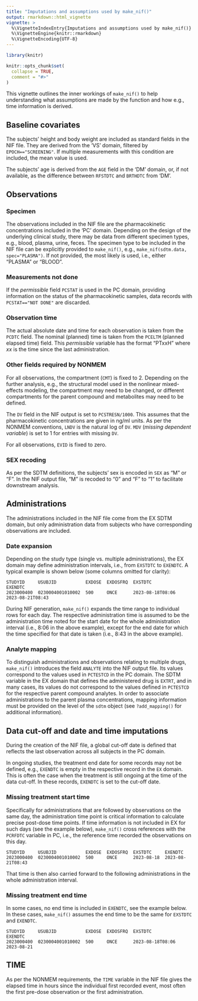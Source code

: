 ```yaml
---
title: "Imputations and assumptions used by make_nif()"
output: rmarkdown::html_vignette
vignette: >
  %\VignetteIndexEntry{Imputations and assumptions used by make_nif()}
  %\VignetteEngine{knitr::rmarkdown}
  %\VignetteEncoding{UTF-8}
---
```


```r
library(knitr)

knitr::opts_chunk$set(
  collapse = TRUE,
  comment = "#>"
)
```

This vignette outlines the inner workings of `make_nif()` to help understanding
what assumptions are made by the function and how e.g., time information is
derived.

## Baseline covariates

The subjects' height and body weight are included as standard fields in the 
NIF file. They are derived from the 'VS' domain, filtered by
`EPOCH=="SCREENING"`. If multiple measurements with this condition are included,
the mean value is used.

The subjects' age is derived from the `AGE` field in the 'DM' domain, or, if not
available, as the difference between `RFSTDTC` and `BRTHDTC` from 'DM'.

## Observations

### Specimen

The observations included in the NIF file are the pharmacokinetic concentrations
included in the 'PC' domain. Depending on the design of the underlying clinical
study, there may be data from different specimen types, e.g., blood, plasma,
urine, feces.
The specimen type to be included in the NIF file can be explicitly provided to
`make_nif()`, e.g., `make_nif(sdtm.data, spec="PLASMA")`. If not provided, the
most likely is used, i.e., either "PLASMA" or "BLOOD".

### Measurements not done

If the *permissible* field `PCSTAT` is used in the PC domain, providing
information on the status of the pharmacokinetic samples, data records with 
`PCSTAT=="NOT DONE"` are discarded.

### Observation time

The actual absolute date and time for each observation is taken from the `PCDTC`
field. The nominal (planned) time is taken from the `PCELTM` (planned elapsed
time) field. This *permissible* variable has the format "PTxxH" where *xx* is
the time since the last administration.

### Other fields required by NONMEM

For all observations, the compartment (`CMT`) is fixed to 2. Depending on the
further analysis, e.g., the structural model used in the nonlinear mixed-effects
modeling, the compartment may need to be changed, or different compartments for
the parent compound and metabolites may need to be defined.

The `DV` field in the NIF output is set to `PCSTRESN/1000`. This assumes that
the pharmacokinetic concentrations are given in ng/ml units. As per the NONMEM
conventions, `LNDV` is the natural log of `DV`. `MDV` (*missing dependent
variable*) is set to 1 for entries with missing `DV`.

For all observations, `EVID` is fixed to zero.

### SEX recoding

As per the SDTM definitions, the subjects' sex is encoded in `SEX` as "M" or
"F". In the NIF output file, "M" is recoded to "0" and "F" to "1" to facilitate
downstream analysis.

## Administrations

The administrations included in the NIF file come from the EX SDTM domain, but
only administration data from subjects who have corresponding observations are
included.

### Date expansion

Depending on the study type (single vs. multiple administrations), the EX
domain may define administration intervals, i.e., from `EXSTDTC` to `EXENDTC`. 
A typical example is shown below (some columns omitted for clarity):

```
STUDYID     USUBJID           EXDOSE  EXDOSFRQ  EXSTDTC           EXENDTC
2023000400  0230004001010002  500     ONCE      2023-08-18T08:06  2023-08-21T08:43
```
During NIF generation, `make_nif()` expands the time range to individual
rows for each day. The respective administration time is assumed to be the 
administration time noted for the start date for the whole administration 
interval (i.e., 8:06 in the above example), except for the end date for which
the time specified for that date is taken (i.e., 8:43 in the above example).

### Analyte mapping

To distinguish administrations and observations relating to multiple drugs, 
`make_nif()` introduces the field `ANALYTE` into the NIF output file. Its
values correspond to the values used in `PCTESTCD` in the PC domain. The SDTM
variable in the EX domain that defines the administered drug is `EXTRT`, and in
many cases, its values do not correspond to the values defined in `PCTESTCD` for
the respective parent compound analytes. In order to associate administrations
to the parent plasma concentrations, mapping information must be provided on 
the level of the `sdtm` object (see `?add_mapping()` for additional
information).

## Data cut-off and date and time imputations

During the creation of the NIF file, a global cut-off date is defined that
reflects the last observation across all subjects in the PC domain.

In ongoing studies, the treatment end date for some records may not be 
defined, e.g., `EXENDTC` is empty in the respective record in the `EX` domain.
This is often the case when the treatment is still ongoing at the time of the
data cut-off. In these records, `EXENDTC` is set to the cut-off date.

### Missing treatment start time

Specifically for administrations that are followed by observations on the same
day, the administration time point is critical information to calculate precise
post-dose time points. If time information is not included in EX for such days
(see the example below), `make_nif()` cross references with the `PCRFDTC`
variable in PC, i.e., the reference time recorded the observations on this day.

```
STUDYID     USUBJID           EXDOSE  EXDOSFRQ  EXSTDTC     EXENDTC
2023000400  0230004001010002  500     ONCE      2023-08-18  2023-08-21T08:43
```

That time is then also carried forward to the following administrations in the
whole administration interval.

### Missing treatment end time

In some cases, no end time is included in `EXENDTC`, see the example below. In 
these cases, `make_nif()` assumes the end time to be the same for `EXSTDTC` and
`EXENDTC`.

```
STUDYID     USUBJID           EXDOSE  EXDOSFRQ  EXSTDTC           EXENDTC
2023000400  0230004001010002  500     ONCE      2023-08-18T08:06  2023-08-21
```

## TIME

As per the NONMEM requirements, the `TIME` variable in the NIF file gives the
elapsed time in hours since the individual first recorded event, most often the
first pre-dose observation or the first administration.





